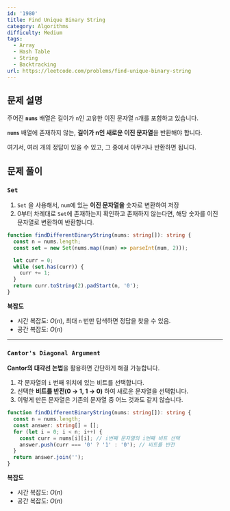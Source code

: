 ```yaml
---
id: '1980'
title: Find Unique Binary String
category: Algorithms
difficulty: Medium
tags:
  - Array
  - Hash Table
  - String
  - Backtracking
url: https://leetcode.com/problems/find-unique-binary-string
---
```


## 문제 설명

주어진 **`nums`** 배열은 길이가 `n`인 고유한 이진 문자열 `n`개를 포함하고 있습니다.

**`nums`** 배열에 존재하지 않는, **길이가 n인 새로운 이진 문자열**을 반환해야 합니다.

여기서, 여러 개의 정답이 있을 수 있고, 그 중에서 아무거나 반환하면 됩니다.

## 문제 풀이

### `Set`

1. `Set` 을 사용해서, `num`에 있는 **이진 문자열을** 숫자로 변환하여 저장
2. 0부터 차례대로 `Set`에 존재하는지 확인하고 존재하지 않는다면, 해당 숫자를 이진 문자열로 변환하여 반환합니다.

```typescript showLineNumbers
function findDifferentBinaryString(nums: string[]): string {
  const n = nums.length;
  const set = new Set(nums.map((num) => parseInt(num, 2)));

  let curr = 0;
  while (set.has(curr)) {
    curr += 1;
  }
  return curr.toString(2).padStart(n, '0');
}
```

**복잡도**

- 시간 복잡도: $O(n)$, 최대 `n` 번만 탐색하면 정답을 찾을 수 있음.
- 공간 복잡도: $O(n)$

---

### **`Cantor's Diagonal Argument`**

**Cantor의 대각선 논법**을 활용하면 간단하게 해결 가능합니다.

1. 각 문자열의 `i` 번째 위치에 있는 비트를 선택합니다.
2. 선택한 **비트를 반전(0 → 1, 1 → 0)** 하여 새로운 문자열을 선택합니다.
3. 이렇게 만든 문자열은 기존의 문자열 중 어느 것과도 같지 않습니다.

```typescript showLineNumbers
function findDifferentBinaryString(nums: string[]): string {
  const n = nums.length;
  const answer: string[] = [];
  for (let i = 0; i < n; i++) {
    const curr = nums[i][i]; // i번째 문자열의 i번째 비트 선택
    answer.push(curr === '0' ? '1' : '0'); // 비트를 반전
  }
  return answer.join('');
}
```

**복잡도**

- 시간 복잡도: $O(n)$
- 공간 복잡도: $O(n)$
